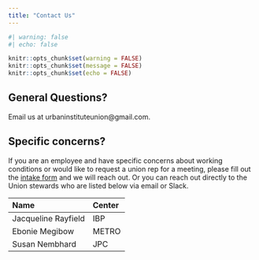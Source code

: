 ```yaml
---
title: "Contact Us"
---
```


```r
#| warning: false
#| echo: false

knitr::opts_chunk$set(warning = FALSE)
knitr::opts_chunk$set(message = FALSE)
knitr::opts_chunk$set(echo = FALSE)

```



## General Questions?
Email us at urbaninstituteunion\@gmail.com.


## Specific concerns?
If you are an employee and have specific concerns about working conditions or would like to request a union rep for a meeting, please fill out the [intake form](https://forms.gle/wokTQgCY75YcBVpq6) and we will reach out. Or you can reach out directly to the Union stewards who are listed below via email or Slack. 

| Name                | Center |
|:--------------------|:-------|
| Jacqueline Rayfield | IBP    |
| Ebonie Megibow      | METRO  |
| Susan Nembhard      | JPC    | 

